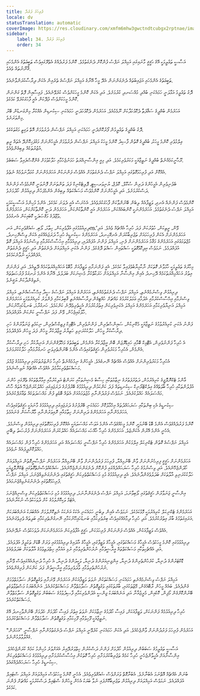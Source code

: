 ```yaml
---
title: ފުރިހަމަ ފަރުދާ
locale: dv
statusTranslation: automatic
coverImage: https://res.cloudinary.com/xmfm6mhw3gwctndtcubgx2rptnae/image/upload/v1740337243/small_cover_educacion_fundamental_a051170f1c.webp
sidebar:
    label: 34. ފުރިހަމަ ފަރުދާ
    order: 34
---
```

އަސާސީ ތަޢުލީމަކީ އޭގެ ޙަޤީޤީ މާނައިގައި އަމިއްލަ ނަފްސު ފުންކޮށް ދެނެގަތުމެވެ. ކޮންމެ ފަރުދެއްގެ އެތެރޭގައިވެސް ޠަބީޢަތުގެ އެންމެހައި ޤާނޫނުތައް ވެއެވެ.

ޠަބީޢަތުގެ އެންމެހައި އަޖައިބުތައް ދެނެގަންނަން އެދޭ މީހާ އޭނާގެ އަމިއްލަ ނަފްސުގެ ތެރެއިން އެކަން ދިރާސާކުރަންވާނެއެވެ.

ދޮގު ތަޢުލީމު އަޅާލަނީ ހަމައެކަނި ބުއްދި މުއްސަނދި ކުރުމަށެވެ. އަދި އެކަން ކޮންމެ މީހަކަށްވެސް ކުރެވޭނެއެވެ. ފައިސާއިން ފޮތް ގަންނަން ކޮންމެ މީހަކަށްވެސް ފުދޭކަން އެއީ ފާހަގަކުރެވޭ ކަމެކެވެ.

އަހަރެމެން ބުއްދީގެ ސަޤާފަތާ ދެކޮޅުހަދާކަށް ނޫޅެމުއެވެ. އަހަރެމެން ދެކޮޅުހަދަނީ ހަމައެކަނި ސިކުނޑިން އެއްކުރާ މިންގަނޑުން ބޭރު މިންވަރަށެވެ.

ދޮގު ބުއްދީގެ ތަޢުލީމުން ފޯރުކޮށްދެނީ ހަމައެކަނި އަމިއްލަ ނަފްސުން ދުރުވުމަށް އޮތް ވަގިތީ މަގުތަކެކެވެ.

ޢިލްމުވެރި ކޮންމެ މީހަކު، ބުއްދީގެ ގޮތުން ފާސިދު ކޮންމެ މީހަކު އަމިއްލަ ނަފްސުން ދުރުވުމަށް އެމީހުންނަށް މަގުފަހިކޮށްދޭ އެތައް ރީތި އުޒުރުތަކެއް ލިބިގެންވެއެވެ.

ރޫޙާނީކަމެއްނެތް ބުއްދީގެ ނަތީޖާއަކީ މަކަރުވެރިކަމެވެ. އަދި މިއީ އިންސާނިއްޔަތު ހަމަނުޖެހުމާއި ހަލާކުވުމަށް ގެންގޮސްފައިވާ ސަބަބެވެ.

އެއްކޮށް އަދި ފުރިހަމަގޮތުގައި އަމިއްލަ ނަފްސު ދެނެގަތުމަށް އެއްވެސް ފަންނަކުން އަހަރެމެންނަށް ކުޅަދާނަވުމެއް ނެތެވެ.

ބެލެނިވެރިން އެމީހުންގެ ދަރިން ސުކޫލް، ކޮލެޖް، ޔުނިވަރސިޓީ، ޕޮލިޓެކްނިކް ފަދަ ތަންތަނަށް ފޮނުވަނީ ކޮންމެވެސް ފަންނެއް ދަސްކުރުމަށެވެ. އަދި އެމީހުންނަށް ކޮންމެވެސް މަސައްކަތެއް ލިބިގެން އެންމެފަހުން ދިރިއުޅުން ހޯދުމަށެވެ.

ކޮންމެވެސް ފަންނެއް އެނގި، ވަޒީފާއެއް ލިބެން ބޭނުންވާކަން ފާހަގަކުރެވެއެވެ. އެހެނަސް އެއީ ދެވަނަ ކަމެކެވެ. އެންމެ މުހިންމު އަސާސީކަމަކީ އަމިއްލަ ނަފްސު ދެނެގަތުމެވެ. އަހަރެމެންނަކީ ކޮންބައެއްކަން، އަހަރެމެން އައީ ކޮންތާކުންކަން، އަހަރެމެން ދަނީ ކޮންތާކަށްކަން، އަހަރެމެންގެ ވުޖޫދުގެ މަޤްޞަދަކީ ކޮބައިކަން އެނގުމެވެ.

ދިރިއުޅުމުގައި އުފާވެރިކަން، ހިތާމަ، ލޯބި، ޝައުޤުވެރިކަން، އަނന്ദު، ވޭން، ރީތިކަން، ހުތުރުކަން ފަދަ ހުރިހާ އެއްޗެއް ވެއެވެ. އަދި އަހަރެމެންނަށް އެކަން ފުރިހަމައަށް ތަޖުރިބާކުރަން އެނގޭހިނދު، އަހަރެމެންގެ ސިކުނޑީގެ ހުރިހާ ދަރަޖައެއްގައި އެކަން ވިސްނޭހިނދު، މުޖްތަމަޢުގައި އަހަރެމެންގެ މަޤާމު އަހަރެމެންނަށް ފެނި، އަމިއްލަ ފަންނު އުފައްދައި، ދިރިއުޅުމާއި އިހުސާސްކުރުމާއި ވިސްނުމުގެ އަމިއްލަ ގޮތް އުފައްދަމެވެ. ނަމަވެސް އިދިކޮޅުގޮތަކީ ސައްތައިން ސައްތަ ދޮގެކެވެ. ފަންނު އެކަނި އަމިއްލައަށް ދެނެގަތުން އަދި ޙަޤީޤީ ދެނެގަތުން އުފެއްދުމަކީ ނުވާނެކަމެކެވެ.

މިހާރުގެ ތަޢުލީމަކީ ހާމަވާނެ ގޮތަކަށް ނާކާމިޔާބުވެފައިވާ ކަމެކެވެ. އެއީ ފަންނަށާއި ވަޒީފާއަށް މާބޮޑު އަހައްމިއްޔަތުކަމެއް ދޭތީއެވެ. އަދި ފަންނަށް އިތުރު އަހައްމިއްޔަތުކަމެއް ދޭހިނދު އެއިން އިންސާނާ އަމިއްލައަށް ހަރަކާތްކުރާ މެޝިނަކަށް ބަދަލުވެ، އޭނާގެ އެންމެ ރަނގަޅު ފުރުޞަތުތައް ނެތިގެންދާކަން ޔަޤީނެވެ.

ދިރިއުޅުން ވިސްނުމެއްނެތި، އަމިއްލަ ނަފްސު ދެނެގަތުމެއްނެތި، އަހަރެންގެ އަމިއްލަ ނަފްސުގެ ސީދާ އިޙްސާސެއްނެތި، އަމިއްލަ ވިސްނުމާއި އިޙްސާސްކުރުމާއި އެދުމާއި ޢަމަލުކުރުމުގެ މައްޗަށް ހުއްޓިގެން ދިރާސާއެއްނެތި ޤާބިލުކަމާއި ފެންވަރު ކުރިއެރުވުމަކީ އަހަރެމެންގެ އަމިއްލަ އަނިޔާވެރިކަމާއި އަހަރެމެންގެ އަމިއްލަ އެކަނިވެރިކަން އިތުރުކުރުމަށް އެހީތެރިވެދޭނެ ކަންކަމެވެ. ހަނގުރާމަ، ބަނޑުހައިހޫނުކަން، ހާލުގައިޖެހުން، ވޭން ފަދަ ނަފްސާނީ ކަންކަން އުފައްދައެވެ.

ފަންނު އެކަނި ކުރިއެރުވުމުގެ ނަތީޖާއަކީ މެކޭނިކުން، ސައިންސްވެރިން، ފަންނުވެރިން، އެޓޮމިކް ފިޒިކްސްވެރިން، ނިކަމެތި ޖަނަވާރުންގެ ހަށި ދިރާސާކުރާ މީހުން، ހަލާކުކުރަނިވި ހަތިޔާރު އީޖާދުކުރާ މީހުން ފަދަ މީހުން އުފެއްދުމެވެ.

އެ ހުރިހާ ފަންނުވެރިން، އެޓޮމިކް ބޮމާއި ހައިޑްރޮޖަން ބޮން އީޖާދުކުރާ އެންމެން، ޠަބީޢަތުގެ މަޚްލޫޤުންނަށް އަނިޔާކުރާ ހަށި ދިރާސާކުރާ އެންމެން، އެހުރިހާ މަކަރުވެރިން ޙަޤީޤަތުގައިވެސް އެންމެ ބޭނުންތެރިވަނީ ހަނގުރާމައާއި ހަލާކުކުރުމަށެވެ.

އެހުރިހާ މަކަރުވެރިންނަށް އެއްވެސް އެއްޗެއް ނޭނގެއެވެ. އެމީހުންގެ ނިމުމެއްނެތް ހުރިހާ މަންޒަރުތަކުގައި ދިރިއުޅުމުގެ ޖުމްލަ މަސައްކަތްތެރިކަމާމެދު އެއްވެސް އެއްޗެއް ނުވިސްނެއެވެ.

ޢާންމު ޓެކްނޮލޮޖީގެ ކުރިއެރުމުން، ދަތުރުފަތުރުގެ ނިޒާމުތަކާއި ހިސާބު މެޝިނުތަކާއި ކަރަންޓު އަލިކުރުމާއި އިމާރާތްތަކުގެ ތެރޭގައި ހުންނަ އުފުލުންތަކާއި ހުރިހާ ބާވަތެއްގެ އިލެކްޓްރޯނިކް ސިކުނޑިތައް ފަދަ ކަންކަމުން ދިރިއުޅުމުގެ ބޭރުފުށުގެ ދަރަޖައިގައި ހައްލުކުރަންޖެހޭ އެތައް ހާސް މައްސަލައެއް ހައްލުކުރެއެވެ. ނަމަވެސް ފަރުދުންނާއި މުޖުތަމައުއަށް އެތައް ބޮޑެތި ފުން މައްސަލަތަކެއް ތަޢާރަފްކުރެއެވެ.

ސިކުނޑީގެ އެކި ބިންތަކާއި ސަރަޙައްދުތައް އިހްމާލުކޮށް ހަމައެކަނި ބޭރުފުށުގެ ދަރަޖައިގައި ދިރިއުޅުމުގެ މާނައަކީ ޙަޤީޤަތުގައިވެސް އަހަރެމެންނާއި އަހަރެމެންގެ ދަރިންނަށް ހިތާމައާއި ރޮއިވަރުންނާއި މާޔޫސްކަން ގެނައުމެވެ.

ކޮންމެ ފަރުދެއްގެވެސް އެންމެ ބޮޑު ބޭނުމަކީ، ކޮންމެ މީހެއްގެވެސް އެންމެ އަވަސް މައްސަލައަކީ އެއްކޮށް ފުރިހަމަގޮތުގައި ދިރިއުޅުން ވިސްނުމެވެ. އެހެނީ އެންމެ އޭރުން އެކަންޏެވެ. އަހަރެމެންގެ ހުރިހާ ޚާއްޞަ މައްސަލައެއް ހައްލުކުރަން އަހަރެމެންނަށް ފުރުޞަތު ލިބޭނީ.

އަމިއްލަ ނަފްސުގެ ގޮތުން ޓެކްނިކަލް އިލްމަކުން އަހަރެމެންގެ ހުރިހާ ނަފްސާނީ މައްސަލައެއް އަދި އަހަރެމެންގެ ހުރިހާ ފުން މައްސަލައެއް ހައްލުކޮށްދީފައެއް ނުވެއެވެ.

އަހަރެމެންނަށް ޙަޤީޤީ ފިރިހެނުންނަށް ވާން ބޭނުމިއްޔާ، ފުރިހަމަ ފަރުދުންނަށް ވާން ބޭނުމިއްޔާ އަހަރެމެން ނަފްސާނީގޮތުން އަމިއްލައަށް ހޯދަންޖެހޭނެއެވެ. އަދި ވިސްނުމުގެ ހުރިހާ ސަރަޙައްދެއްގައި ފުންކޮށް ދެނެގަންނަންޖެހޭނެއެވެ. ޝައްކެއްވެސްނެތްގޮތުގައި ޓެކްނޮލޮޖީއަކީ ހަލާކުކުރަނިވި އާލާތަކަށް ބަދަލުވެގެންދާނެއެވެ. އެއީ ދިރިއުޅުމުގެ މުޅި މަސައްކަތްތެރިކަން ޙަޤީޤަތުގައި ދެނެނުގަނެވިއްޖެނަމަ، އަމިއްލަ ނަފްސު ފުރިހަމަގޮތުގައި ދެނެނުގަނެވިއްޖެނަމައެވެ.

އިންސާނީ ޖަނަވާރުން ޙަޤީޤަތުގައި ލޯބިވާނަމަ، އަމިއްލަ ނަފްސު ދެނެގަންނާނަމަ، ދިރިއުޅުމުގެ މުޅި މަސައްކަތްތެރިކަން ވިސްނިއްޖެނަމަ އެޓަމް ވަކިކޮށްލުމުގެ ކުށް ދުވަހަކުވެސް ނުކުރާނެއެވެ.

އަހަރެމެންގެ ޓެކްނިކަލް ކުރިއެރުމަކީ މޮޅުކަމެކެވެ. ނަމަވެސް އެއިން ލިބުނީ ހަމައެކަނި އެކަކު އަނެކަކު ނެތިކޮށްލުމަށް އެއްބަޔަކު އަނެއްބަޔަކަށް އަރައިގަތުމުގެ ބާރު އިތުރުކުރުމެވެ. އަދި ހުރިހާ ދިމާއެއްގައިވެސް ބިރުވެރިކަމާއި ބަނޑުހައިހޫނުކަމާއި ނޭނގުންތެރިކަމާއި ބަލިތައް ވެރިވެގަނެއެވެ.

އެއްވެސް ވަޒީފާއަކުން، އެއްވެސް ފަންނަކުން ފުރިހަމަކަން، ޙަޤީޤީ އުފާވެރިކަން އަހަރެމެންނަކަށް ދުވަހަކުވެސް ނުދޭނެއެވެ.

ދިރިއުޅުމުގައި ކޮންމެ މީހަކުވެސް އެމީހާގެ މަސައްކަތުގައި، އެމީހާގެ ވަޒީފާގައި، އެމީހާގެ އާދައިގެ ދިރިއުޅުމުގައި ވަރަށް ބޮޑަށް ތަކުލީފު އުފުލައެވެ. އަދި އެއްޗެހިތަކާއި މަސައްކަތްތައް އީރާޝީވުމާއި ނުރުހުންތެރިވުމާއި ރުޅި އައުމާއި ހިތްދަތިވުމުގެ އާލާތަކަށް ބަދަލުވެއެވެ.

ޑޮކްޓަރުންގެ ދުނިޔާ، ކުރެހުންތެރިންގެ ދުނިޔާ، އިންޖިނިއަރުންގެ ދުނިޔާ، ވަކީލުންގެ ދުނިޔާ، އެ ހުރިހާ ދުނިޔެއެއްގައިވެސް ވޭނާއި ނުރުހުންތެރިވުމާއި ވާދަވެރިވުމާއި އީރާޝީވުން ފަދަ ކަންކަން ފުރިގެންވެއެވެ.

އަމިއްލަ ނަފްސު ވިސްނުމެއްނެތި ހަމައެކަނި މަސައްކަތަކުން ނުވަތަ ވަޒީފާއަކުން އަހަރެމެން ވޭނަށާއި ވަގުތީގޮތުން ސަލާމަތްވުމަށް ގެންދެއެވެ. ބައެއް މީހުން ރާބޮއެގެން، މޭޒުތަކުގައި، ބާރުތަކުގައި ވަގުތީގޮތުން ސަލާމަތްވާން މަސައްކަތްކުރެއެވެ. އަނެއްބަޔަކު މަސްތުވާތަކެތި ބޭނުންކޮށްގެން މޯފިން، ކޮކެއިން، މެރީޖުއާނާ އަދި އަނެއްބަޔަކު ޖިންސީ އެދުންވެރިކަމާއި ފާސިދުވުމުގެ ސަބަބުން ވަގުތީގޮތުން ސަލާމަތްވާން މަސައްކަތްކުރެއެވެ.

ހުރިހާ ދިރިއުޅުމެއް ފަންނަކަށް، ވަޒީފާއަކަށް، ފައިސާ ހޯދުމުގެ ނިޒާމަކަށް ނުވަތަ އިތުރު ފައިސާ ހޯދުމަށް ހެދުމަށް ބޭނުންވާހިނދު އޭގެ ނަތީޖާއަކީ ފޫހިވުމާއި ފޫހިކަމާއި ވަގުތީގޮތުން ސަލާމަތްވާން މަސައްކަތްކުރުމެވެ.

އަހަރެމެން ފުރިހަމަ ފަރުދުންނަށް ވާންޖެހެއެވެ. އަދި އެކަން ހަމައެކަނި ކުރެވޭނީ އަމިއްލަ ނަފްސު ދެނެގަތުމުންނާއި ނަފްސާނީ "އަހަރެން" ގެއްލުވާލުމުންނެވެ.

އަސާސީ ތަޢުލީމުގެ ސަބަބުން ދިރިއުޅުން ހޯދުމަށް ފަންނު ދަސްކުރުން ހިތްވަރުދޭއިރު އެއަށްވުރެ މުހިންމު ކަމެއް ކުރަންޖެހެއެވެ. އިންސާނާއަށް އެހީވާންޖެހެނީ ހުރިހާ ކަމެއް ތަޖުރިބާކުރުމަށާއި ހުރިހާ ގޮތަކުން އިހުސާސްކުރުމަށާއި ދިރިއުޅުމުގެ މަސައްކަތްތެރިކަން ސިކުނޑީގެ ހުރިހާ ސަރަޙައްދެއްގައެވެ.

ބުނަން އެއްޗެއް އޮތްނަމަ އެބުނާށެވެ. އެބުނާގޮތް ވަރަށްވެސް ޝައުޤުވެރިވެއެވެ. އެހެނީ ކޮންމެ މީހަކުވެސް އަމިއްލައަށް އަމިއްލަ ސްޓައިލް އުފައްދައެވެ. ނަމަވެސް އަމިއްލައަށް ދިރިއުޅުން ތަޖުރިބާކޮށްފައި ނުވާ ބަޔަކު އެހެން މީހުންގެ ސްޓައިލް ދަސްކުރުމަކީ މައްޗަށް ފެންނަ ކަމެކެވެ.

